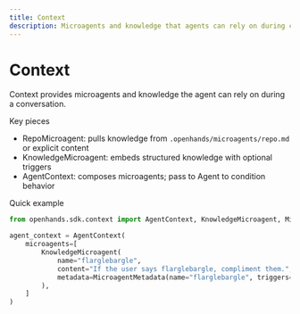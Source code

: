 ```yaml
---
title: Context
description: Microagents and knowledge that agents can rely on during conversations. Includes repository context and structured knowledge.
---
```


# Context

Context provides microagents and knowledge the agent can rely on during a conversation.

Key pieces
- RepoMicroagent: pulls knowledge from `.openhands/microagents/repo.md` or explicit content
- KnowledgeMicroagent: embeds structured knowledge with optional triggers
- AgentContext: composes microagents; pass to Agent to condition behavior

Quick example
```python
from openhands.sdk.context import AgentContext, KnowledgeMicroagent, MicroagentMetadata

agent_context = AgentContext(
    microagents=[
        KnowledgeMicroagent(
            name="flarglebargle",
            content="If the user says flarglebargle, compliment them.",
            metadata=MicroagentMetadata(name="flarglebargle", triggers=["flarglebargle"]) ,
        ),
    ]
)
```